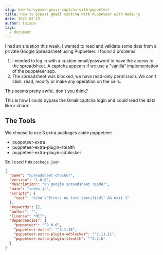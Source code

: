 ```yaml
---
slug: how-to-bypass-gmail-captcha-with-puppeteer
title: How to bypass gmail captcha with Puppeteer with Node.js
date: 2021-08-13
author: luispa
tags:
  - document
---
```

I had an situation this week, I wanted to read and validate some data from a private Google Spreadsheet using Puppeteer. I found 2 problems:

1. I needed to log in with a custom email/password to have the access to the spreadsheet. A captcha appears if we use a "vanilla" implementation of the puppeteer app.
2. The spreadsheet was blocked, we have read-only permission. We can't click, read, modify or make any operation on the cells.

This seems pretty awful, don't you think?

This is how I could bypass the Gmail captcha login and could read the data like a charm:

## The Tools
We choose to use 3 extra packages aside puppeteer:
- puppeteer-extra
- puppeteer-extra-plugin-stealth
- puppeteer-extra-plugin-adblocker

So I used this `package.json`

```json
{
  "name": "spreadsheet-checker",
  "version": "1.0.0",
  "description": "an google spreadsheet reader",
  "main": "index.js",
  "scripts": {
    "test": "echo \"Error: no test specified\" && exit 1"
  },
  "keywords": [],
  "author": "",
  "license": "MIT",
  "dependencies": {
    "puppeteer": "^8.0.0",
    "puppeteer-extra": "^3.1.18",
    "puppeteer-extra-plugin-adblocker": "^2.11.11",
    "puppeteer-extra-plugin-stealth": "^2.7.6"
  }
}

```


